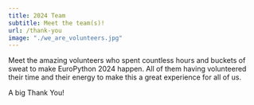 ```yaml
---
title: 2024 Team
subtitle: Meet the team(s)!
url: /thank-you
image: "./we_are_volunteers.jpg"
---
```


Meet the amazing volunteers who spent countless hours and buckets of sweat to make EuroPython 2024 happen.
All of them having volunteered their time and their energy to make this a great experience for all of us.

A big Thank You!

